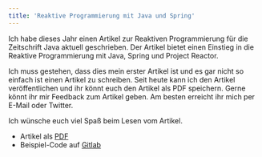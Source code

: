 ```yaml
---
title: 'Reaktive Programmierung mit Java und Spring'
---
```


Ich habe dieses Jahr einen Artikel zur Reaktiven Programmierung für die Zeitschrift Java aktuell geschrieben. Der Artikel bietet einen Einstieg in die Reaktive Programmierung mit Java, Spring und Project Reactor.

Ich muss gestehen, dass dies mein erster Artikel ist und es gar nicht so einfach ist einen Artikel zu schreiben. Seit heute kann ich den Artikel veröffentlichen und ihr könnt euch den Artikel als PDF speichern. Gerne könnt ihr mir Feedback zum Artikel geben. Am besten erreicht ihr mich per E-Mail oder Twitter.

Ich wünsche euch viel Spaß beim Lesen vom Artikel.

- Artikel als [PDF](/downloads/2018_Java_aktuell_Reaktive-Programmierung-mit-Java-und-Spring.pdf "Artikel als PDF Download")
- Beispiel-Code auf [Gitlab](https://gitlab.com/torstenkohn/todo-list-backend "Demoprojekt zum Artikel auf Gitlab")
